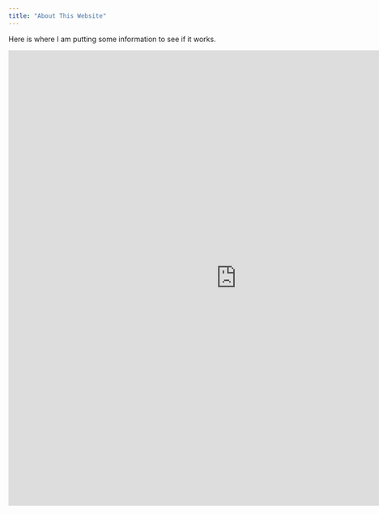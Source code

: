 ```yaml
---
title: "About This Website"
---
```


Here is where I am putting some information to see if it works.

<iframe src=" https://rdportman.shinyapps.io/app1/" style="border: none; width: 900px; height: 900px"></iframe>

